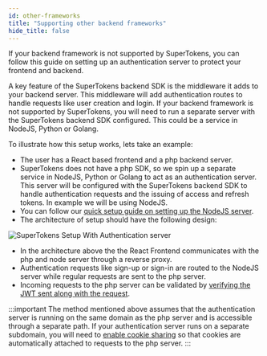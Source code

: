 ```yaml
---
id: other-frameworks
title: "Supporting other backend frameworks"
hide_title: false
---
```


If your backend framework is not supported by SuperTokens, you can follow this guide on setting up an authentication server to protect your frontend and backend.

A key feature of the SuperTokens backend SDK is the middleware it adds to your backend server. This middleware will add authentication routes to handle requests like user creation and login. If your backend framework is not supported by SuperTokens, you will need to run a separate server with the SuperTokens backend SDK configured. This could be a service in NodeJS, Python or Golang.

To illustrate how this setup works, lets take an example:
- The user has a React based frontend and a php backend server.
- SuperTokens does not have a php SDK, so we spin up a separate service in NodeJS, Python or Golang to act as an authentication server. This server will be configured with the SuperTokens backend SDK to handle authentication requests and the issuing of access and refresh tokens. In example we will be using NodeJS.
- You can follow our [quick setup guide on setting up the NodeJS server](../pre-built-ui/setup/backend).
- The architecture of setup should have the following design:

![SuperTokens Setup With Authentication server](/img/other-framework-setup.png)

- In the architecture above the the React Frontend communicates with the php and node server through a reverse proxy.
- Authentication requests like sign-up or sign-in are routed to the NodeJS server while regular requests are sent to the php server.
- Incoming requests to the php server can be validated by [verifying the JWT sent along with the request](./sessions/with-jwt/jwt-verification).


:::important
The method mentioned above assumes that the authentication server is running on the same domain as the php server and is accessible through a separate path. If your authentication server runs on a separate subdomain, you will need to [enable cookie sharing](./sessions/multiple-api-endpoints) so that cookies are automatically attached to requests to the php server.
:::


